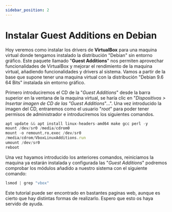```yaml
---
sidebar_position: 2
---
```


# Instalar Guest Additions en Debian

Hoy veremos como instalar los drivers de **VirtualBox** para una maquina virtual donde tengamos instalado la distribución "Debian" sin entorno gráfico. Este paquete llamado "**Guest Additions**" nos permiten aprovechar funcionalidades de VirtualBox y mejorar el rendimiento de la maquina virtual, añadiendo funcionalidades y drivers al sistema. Vamos a partir de la base que supone tener una maquina virtual con la distribución "Debian 9.6 64 Bits" instalada sin entorno gráfico.

Primero introduciremos el CD de la "_Guest Additions_" desde la barra superior en la ventana de la maquina virtual, se haría clic en "_Dispositivos > Insertar imagen de CD de las "Guest Additions_"...". Una vez introducido la imagen del CD, entraremos como el usuario "_root_" para poder tener permisos de administrador e introduciremos los siguientes comandos.

```jsx
apt update && apt install linux-headers-amd64 make gcc perl -y
mount /dev/sr0 /media/cdrom0
mount -o remount,ro,exec /dev/sr0
/media/cdrom/VboxLinuxAdditions.run
umount /dev/sr0
reboot
```

Una vez hayamos introducido los anteriores comandos, reiniciamos la maquina ya estarán instalada y configurada las "_Guest Additions_" podremos comprobar los módulos añadido a nuestro sistema con el siguiente comando:

```jsx
lsmod | grep "vbox"
```

Este tutorial puede ser encontrado en bastantes paginas web, aunque es cierto que hay distintas formas de realizarlo. Espero que esto os haya servido de ayuda.

